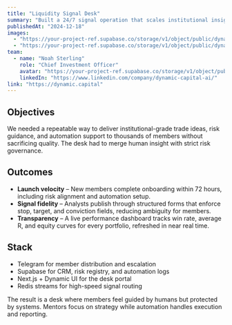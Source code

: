 ```yaml
---
title: "Liquidity Signal Desk"
summary: "Built a 24/7 signal operation that scales institutional insights to 8,500+ members while preserving bespoke mentorship."
publishedAt: "2024-12-18"
images:
  - "https://your-project-ref.supabase.co/storage/v1/object/public/dynamic-portfolio/images/projects/liquidity-desk/cover-01.jpg"
  - "https://your-project-ref.supabase.co/storage/v1/object/public/dynamic-portfolio/images/projects/liquidity-desk/cover-02.jpg"
team:
  - name: "Noah Sterling"
    role: "Chief Investment Officer"
    avatar: "https://your-project-ref.supabase.co/storage/v1/object/public/dynamic-portfolio/images/avatar.jpg"
    linkedIn: "https://www.linkedin.com/company/dynamic-capital-ai/"
link: "https://dynamic.capital"
---
```


## Objectives

We needed a repeatable way to deliver institutional-grade trade ideas, risk guidance, and automation support to thousands of members without sacrificing quality. The desk had to merge human insight with strict risk governance.

## Outcomes

- **Launch velocity** – New members complete onboarding within 72 hours, including risk alignment and automation setup.
- **Signal fidelity** – Analysts publish through structured forms that enforce stop, target, and conviction fields, reducing ambiguity for members.
- **Transparency** – A live performance dashboard tracks win rate, average R, and equity curves for every portfolio, refreshed in near real time.

## Stack

- Telegram for member distribution and escalation
- Supabase for CRM, risk registry, and automation logs
- Next.js + Dynamic UI for the desk portal
- Redis streams for high-speed signal routing

The result is a desk where members feel guided by humans but protected by systems. Mentors focus on strategy while automation handles execution and reporting.
